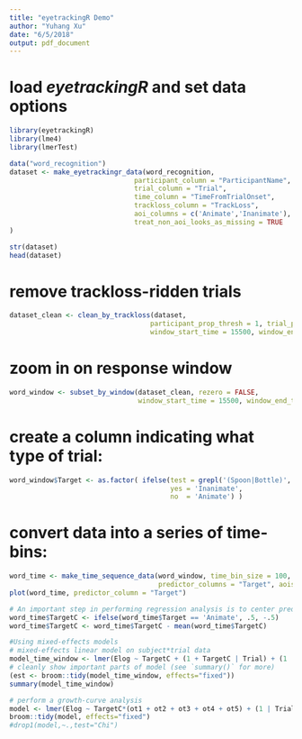 ```yaml
---
title: "eyetrackingR Demo"
author: "Yuhang Xu"
date: "6/5/2018"
output: pdf_document
---
```


# load *eyetrackingR* and set data options
```r
library(eyetrackingR)
library(lme4)
library(lmerTest)

data("word_recognition")
dataset <- make_eyetrackingr_data(word_recognition, 
                               participant_column = "ParticipantName",
                               trial_column = "Trial",
                               time_column = "TimeFromTrialOnset",
                               trackloss_column = "TrackLoss",
                               aoi_columns = c('Animate','Inanimate'),
                               treat_non_aoi_looks_as_missing = TRUE
)

str(dataset)
head(dataset)
```

# remove trackloss-ridden trials
```r
dataset_clean <- clean_by_trackloss(dataset, 
                                   participant_prop_thresh = 1, trial_prop_thresh = .25, 
                                   window_start_time = 15500, window_end_time = 21000)
```

# zoom in on response window
```r
word_window <- subset_by_window(dataset_clean, rezero = FALSE,
                                window_start_time = 15500, window_end_time = 21000)

```

# create a column indicating what type of trial:
```r
word_window$Target <- as.factor( ifelse(test = grepl('(Spoon|Bottle)', word_window$Trial), 
                                        yes = 'Inanimate', 
                                        no  = 'Animate') )
```

# convert data into a series of time-bins:
```r
word_time <- make_time_sequence_data(word_window, time_bin_size = 100, 
                                     predictor_columns = "Target", aois = c("Animate"))
plot(word_time, predictor_column = "Target")
```

```r
# An important step in performing regression analysis is to center predictors (in order to make parameter estimates more interpretable)
word_time$TargetC <- ifelse(word_time$Target == 'Animate', .5, -.5)
word_time$TargetC <- word_time$TargetC - mean(word_time$TargetC)
```

```r
#Using mixed-effects models
# mixed-effects linear model on subject*trial data
model_time_window <- lmer(Elog ~ TargetC + (1 + TargetC | Trial) + (1 | ParticipantName), data = word_time, REML = FALSE)
# cleanly show important parts of model (see `summary()` for more)
(est <- broom::tidy(model_time_window, effects="fixed"))
summary(model_time_window)
```


```r
# perform a growth-curve analysis
model <- lmer(Elog ~ TargetC*(ot1 + ot2 + ot3 + ot4 + ot5) + (1 | Trial) + (1 | ParticipantName), data = word_time, REML = FALSE)
broom::tidy(model, effects="fixed")
#drop1(model,~.,test="Chi")
```


